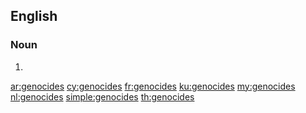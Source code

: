 ==English==

===Noun===
{{head|en|noun plural form}}

# {{plural of|genocide|lang=en}}

[[ar:genocides]]
[[cy:genocides]]
[[fr:genocides]]
[[ku:genocides]]
[[my:genocides]]
[[nl:genocides]]
[[simple:genocides]]
[[th:genocides]]